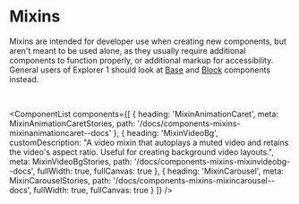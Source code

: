 
<Meta title="Components/Mixins/Overview" />

# Mixins

Mixins are intended for developer use when creating new components, but aren't meant to be used alone, as they usually require additional components to function properly, or additional markup for accessibility. General users of Explorer 1 should look at [Base](?path=/docs/components-base-overview--docs) and [Block](?path=/docs/components-blocks-overview--docs) components instead.

<br />

<ComponentList
  components={[
    {
      heading: 'MixinAnimationCaret',
      meta: MixinAnimationCaretStories,
      path: '/docs/components-mixins-mixinanimationcaret--docs'
    },
    {
      heading: 'MixinVideoBg',
      customDescription:
        "A video mixin that autoplays a muted video and retains the video's aspect ratio. Useful for creating background video layouts.",
      meta: MixinVideoBgStories,
      path: '/docs/components-mixins-mixinvideobg--docs',
      fullWidth: true,
      fullCanvas: true
    },
    {
      heading: 'MixinCarousel',
      meta: MixinCarouselStories,
      path: '/docs/components-mixins-mixincarousel--docs',
      fullWidth: true,
      fullCanvas: true
    }
  ]}
/>
